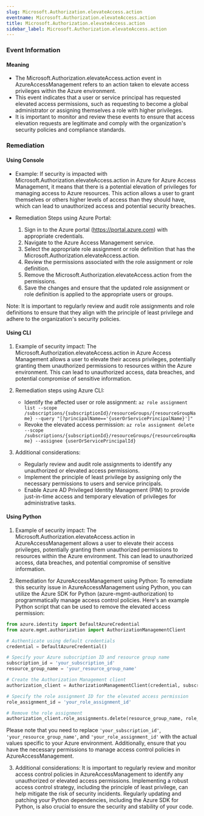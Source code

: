 ```yaml
--- 
slug: Microsoft.Authorization.elevateAccess.action
eventname: Microsoft.Authorization.elevateAccess.action
title: Microsoft.Authorization.elevateAccess.action
sidebar_label: Microsoft.Authorization.elevateAccess.action
---
```

                       
### Event Information

#### Meaning

- The Microsoft.Authorization.elevateAccess.action event in AzureAccessManagement refers to an action taken to elevate access privileges within the Azure environment.
- This event indicates that a user or service principal has requested elevated access permissions, such as requesting to become a global administrator or assigning themselves a role with higher privileges.
- It is important to monitor and review these events to ensure that access elevation requests are legitimate and comply with the organization's security policies and compliance standards.

### Remediation

#### Using Console

- Example: If security is impacted with Microsoft.Authorization.elevateAccess.action in Azure for Azure Access Management, it means that there is a potential elevation of privileges for managing access to Azure resources. This action allows a user to grant themselves or others higher levels of access than they should have, which can lead to unauthorized access and potential security breaches.

- Remediation Steps using Azure Portal:
  1. Sign in to the Azure portal (https://portal.azure.com) with appropriate credentials.
  2. Navigate to the Azure Access Management service.
  3. Select the appropriate role assignment or role definition that has the Microsoft.Authorization.elevateAccess.action.
  4. Review the permissions associated with the role assignment or role definition.
  5. Remove the Microsoft.Authorization.elevateAccess.action from the permissions.
  6. Save the changes and ensure that the updated role assignment or role definition is applied to the appropriate users or groups.

Note: It is important to regularly review and audit role assignments and role definitions to ensure that they align with the principle of least privilege and adhere to the organization's security policies.

#### Using CLI

1. Example of security impact: The Microsoft.Authorization.elevateAccess.action in Azure Access Management allows a user to elevate their access privileges, potentially granting them unauthorized permissions to resources within the Azure environment. This can lead to unauthorized access, data breaches, and potential compromise of sensitive information.

2. Remediation steps using Azure CLI:
   - Identify the affected user or role assignment: `az role assignment list --scope /subscriptions/{subscriptionId}/resourceGroups/{resourceGroupName} --query "[?principalName=='{userOrServicePrincipalName}']"`
   - Revoke the elevated access permission: `az role assignment delete --scope /subscriptions/{subscriptionId}/resourceGroups/{resourceGroupName} --assignee {userOrServicePrincipalId}`

3. Additional considerations:
   - Regularly review and audit role assignments to identify any unauthorized or elevated access permissions.
   - Implement the principle of least privilege by assigning only the necessary permissions to users and service principals.
   - Enable Azure AD Privileged Identity Management (PIM) to provide just-in-time access and temporary elevation of privileges for administrative tasks.

#### Using Python

1. Example of security impact: The Microsoft.Authorization.elevateAccess.action in AzureAccessManagement allows a user to elevate their access privileges, potentially granting them unauthorized permissions to resources within the Azure environment. This can lead to unauthorized access, data breaches, and potential compromise of sensitive information.

2. Remediation for AzureAccessManagement using Python: To remediate this security issue in AzureAccessManagement using Python, you can utilize the Azure SDK for Python (azure-mgmt-authorization) to programmatically manage access control policies. Here's an example Python script that can be used to remove the elevated access permission:

```python
from azure.identity import DefaultAzureCredential
from azure.mgmt.authorization import AuthorizationManagementClient

# Authenticate using default credentials
credential = DefaultAzureCredential()

# Specify your Azure subscription ID and resource group name
subscription_id = 'your_subscription_id'
resource_group_name = 'your_resource_group_name'

# Create the Authorization Management client
authorization_client = AuthorizationManagementClient(credential, subscription_id)

# Specify the role assignment ID for the elevated access permission
role_assignment_id = 'your_role_assignment_id'

# Remove the role assignment
authorization_client.role_assignments.delete(resource_group_name, role_assignment_id)
```

Please note that you need to replace `'your_subscription_id'`, `'your_resource_group_name'`, and `'your_role_assignment_id'` with the actual values specific to your Azure environment. Additionally, ensure that you have the necessary permissions to manage access control policies in AzureAccessManagement.

3. Additional considerations: It is important to regularly review and monitor access control policies in AzureAccessManagement to identify any unauthorized or elevated access permissions. Implementing a robust access control strategy, including the principle of least privilege, can help mitigate the risk of security incidents. Regularly updating and patching your Python dependencies, including the Azure SDK for Python, is also crucial to ensure the security and stability of your code.


 
